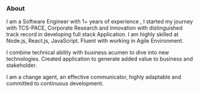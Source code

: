 ### About

I am a Software Engineer with 1+ years of experience , I started my journey with TCS-PACE, Corporate Research and Innovation with distinguished track record in developing full stack Application. I am highly skilled at Node.js, React.js, JavaScript. Fluent with working in Agile Environment.

I combine technical ability with business acumen to dive into new technologies. Created application to generate added value to business and stakeholder.

I am a change agent, an effective communicator, highly adaptable and committed to continuous development.
